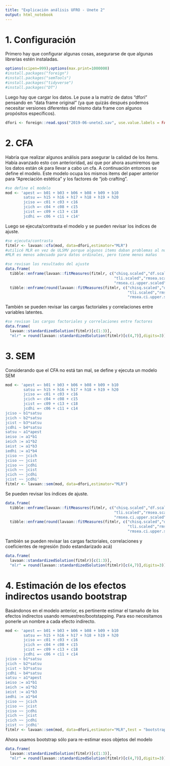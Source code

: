 ```yaml
---
title: "Explicación análisis UFRO - Unete 2"
output: html_notebook
---
```

# 1. Configuración
Primero hay que configurar algunas cosas, asegurarse de que algunas librerias estén instaladas.
```r
options(scipen=999);options(max.print=1000000)
#install.packages("foreign")
#install.packages("semTools")
#install.packages("tidyverse")
#install.packages("DT")
```
Luego hay que cargar los datos. Le puse a la matriz de datos "dfori" pensando en "data frame original" (ya que quizás después podemos necesitar versiones diferentes del mismo data frame con algunos propósitos específicos).
```r
dfori <- foreign::read.spss("2019-06-unete2.sav", use.value.labels = FALSE, to.data.frame = TRUE, use.missings = to.data.frame)
```
# 2. CFA
Habría que realizar algunos análisis para asegurar la calidad de los ítems. Había avanzado esto con anterioridad, así que por ahora asumiremos que los datos están ok para llevar a cabo un cfa. A continuación entonces se define el modelo. Este modelo ocupa los mismos items del paper anterior para "Apreciación estética" y los factores de "job crafting". 
```r
#se define el modelo
mod <- 'apest =~ b01 + b03 + b06 + b08 + b09 + b10
        satsu =~ h15 + h16 + h17 + h18 + h19 + h20
        jciso =~ c01 + c03 + c16
        jcich =~ c04 + c08 + c15
        jcist =~ c09 + c13 + c18
        jcdhi =~ c06 + c11 + c14'
```
Luego se ejecuta/contrasta el modelo y se pueden revisar los índices de ajuste.
```r
#se ejecuta/contrasta
fitmlr <- lavaan::cfa(mod, data=dfori,estimator="MLR")
#utilicé MLR en vez de ULSMV porque algunos items daban problemas al no cumplir algunos supuestos
#MLR es menos adecuado para datos ordinales, pero tiene menos mañas

#se revisan los resultados del ajuste
data.frame(
  tibble::enframe(lavaan::fitMeasures(fitmlr, c("chisq.scaled","df.scaled","pvalue.scaled","cfi.scaled",
                                                "tli.scaled","rmsea.scaled","rmsea.ci.lower.scaled",
                                                "rmsea.ci.upper.scaled")), name = "fit.index")[1],
  tibble::enframe(round(lavaan::fitMeasures(fitmlr, c("chisq.scaled","df.scaled","pvalue.scaled","cfi.scaled",
                                                      "tli.scaled","rmsea.scaled","rmsea.ci.lower.scaled",
                                                      "rmsea.ci.upper.scaled")), digits = 3), value = "mlr")[2])
```
También se pueden revisar las cargas factoriales y correlaciones entre variables latentes.
```r
#se revisan las cargas factoriales y correlaciones entre factores
data.frame(
  lavaan::standardizedSolution(fitmlr)[c(1:3)],
  "mlr" = round(lavaan::standardizedSolution(fitmlr)[c(4,7)],digits=3))
```
# 3. SEM
Considerando que el CFA no está tan mal, se define y ejecuta un modelo SEM
```r
mod <- 'apest =~ b01 + b03 + b06 + b08 + b09 + b10
        satsu =~ h15 + h16 + h17 + h18 + h19 + h20
        jciso =~ c01 + c03 + c16
        jcich =~ c04 + c08 + c15
        jcist =~ c09 + c13 + c18
        jcdhi =~ c06 + c11 + c14
jciso ~ b1*satsu
jcich ~ b2*satsu
jcist ~ b3*satsu
jcdhi ~ b4*satsu
satsu ~ a1*apest
ieiso := a1*b1
ieich := a1*b2
ieist := a1*b3
iedhi := a1*b4
jciso ~~ jcich
jciso ~~ jcist
jciso ~~ jcdhi
jcich ~~ jcist
jcich ~~ jcdhi
jcist ~~ jcdhi'
fitmlr <- lavaan::sem(mod, data=dfori,estimator="MLR")
```
Se pueden revisar los índices de ajuste.
```r
data.frame(
  tibble::enframe(lavaan::fitMeasures(fitmlr, c("chisq.scaled","df.scaled","pvalue.scaled","cfi.scaled",
                                                "tli.scaled","rmsea.scaled","rmsea.ci.lower.scaled",
                                                "rmsea.ci.upper.scaled")), name = "fit.index")[1],
  tibble::enframe(round(lavaan::fitMeasures(fitmlr, c("chisq.scaled","df.scaled","pvalue.scaled","cfi.scaled",
                                                      "tli.scaled","rmsea.scaled","rmsea.ci.lower.scaled",
                                                      "rmsea.ci.upper.scaled")), digits = 3), value = "mlr")[2])
```
También se pueden revisar las cargas factoriales, correlaciones y coeficientes de regresión (todo estandarizado acá)
```r
data.frame(
  lavaan::standardizedSolution(fitmlr)[c(1:3)],
  "mlr" = round(lavaan::standardizedSolution(fitmlr)[c(4,7)],digits=3))
```
# 4. Estimación de los efectos indirectos usando bootstrap
Basándonos en el modelo anterior, es pertinente estimar el tamaño de los efectos indirectos usando remuestreo/bootstapping. Para eso necesitamos ponerle un nombre a cada efecto indirecto.
```r
mod <- 'apest =~ b01 + b03 + b06 + b08 + b09 + b10
        satsu =~ h15 + h16 + h17 + h18 + h19 + h20
        jciso =~ c01 + c03 + c16
        jcich =~ c04 + c08 + c15
        jcist =~ c09 + c13 + c18
        jcdhi =~ c06 + c11 + c14
jciso ~ b1*satsu
jcich ~ b2*satsu
jcist ~ b3*satsu
jcdhi ~ b4*satsu
satsu ~ a1*apest
ieiso := a1*b1
ieich := a1*b2
ieist := a1*b3
iedhi := a1*b4
jciso ~~ jcich
jciso ~~ jcist
jciso ~~ jcdhi
jcich ~~ jcist
jcich ~~ jcdhi
jcist ~~ jcdhi'
fitmlr <- lavaan::sem(mod, data=dfori,estimator="MLR",test = "bootstrap")
```
Ahora usamos bootstrap sólo para re-estimar esos objetos del modelo
```r
data.frame(
  lavaan::standardizedSolution(fitmlr)[c(1:3)],
  "mlr" = round(lavaan::standardizedSolution(fitmlr)[c(4,7)],digits=3))
```


